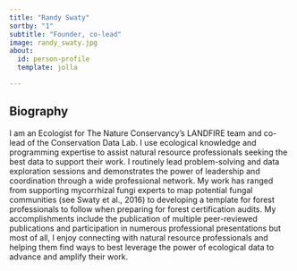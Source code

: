 ```yaml
---
title: "Randy Swaty"
sortby: "1"
subtitle: "Founder, co-lead"
image: randy_swaty.jpg
about:
  id: person-profile
  template: jolla

---
```


:::{#person-profile}
:::

## Biography
I am an Ecologist for The Nature Conservancy’s LANDFIRE team and co-lead of the Conservation Data Lab. I use ecological knowledge and programming expertise to assist natural resource professionals seeking the best data to support their work. I routinely lead problem-solving and data exploration sessions and demonstrates the power of leadership and coordination through a wide professional network. My work has ranged from supporting mycorrhizal fungi experts to map potential fungal communities (see Swaty et al., 2016) to developing a template for forest professionals to follow when preparing for forest certification audits. My accomplishments include the publication of multiple peer-reviewed publications and participation in numerous professional presentations but most of all, I enjoy connecting with natural resource professionals and helping them find ways to best leverage the power of ecological data to advance and amplify their work.

